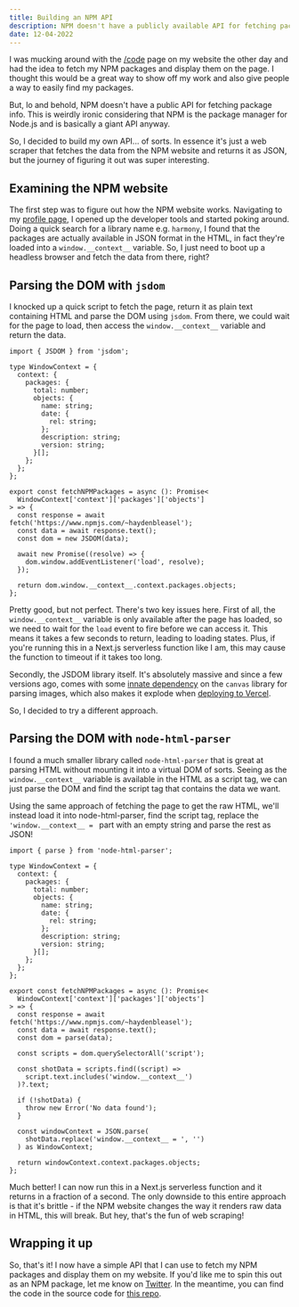 ```yaml
---
title: Building an NPM API
description: NPM doesn't have a publicly available API for fetching package info, so I built one.
date: 12-04-2022
---
```


I was mucking around with the [/code](/code) page on my website the other day and had the idea to fetch my NPM packages and display them on the page. I thought this would be a great way to show off my work and also give people a way to easily find my packages.

But, lo and behold, NPM doesn't have a public API for fetching package info. This is weirdly ironic considering that NPM is the package manager for Node.js and is basically a giant API anyway.

So, I decided to build my own API... of sorts. In essence it's just a web scraper that fetches the data from the NPM website and returns it as JSON, but the journey of figuring it out was super interesting.

## Examining the NPM website

The first step was to figure out how the NPM website works. Navigating to my [profile page](https://www.npmjs.com/~haydenbleasel), I opened up the developer tools and started poking around. Doing a quick search for a library name e.g. `harmony`, I found that the packages are actually available in JSON format in the HTML, in fact they're loaded into a `window.__context__` variable. So, I just need to boot up a headless browser and fetch the data from there, right?

## Parsing the DOM with `jsdom`

I knocked up a quick script to fetch the page, return it as plain text containing HTML and parse the DOM using `jsdom`. From there, we could wait for the page to load, then access the `window.__context__` variable and return the data.

```tsx title="npm.ts" {19-28}
import { JSDOM } from 'jsdom';

type WindowContext = {
  context: {
    packages: {
      total: number;
      objects: {
        name: string;
        date: {
          rel: string;
        };
        description: string;
        version: string;
      }[];
    };
  };
};

export const fetchNPMPackages = async (): Promise<
  WindowContext['context']['packages']['objects']
> => {
  const response = await fetch('https://www.npmjs.com/~haydenbleasel');
  const data = await response.text();
  const dom = new JSDOM(data);

  await new Promise((resolve) => {
    dom.window.addEventListener('load', resolve);
  });

  return dom.window.__context__.context.packages.objects;
};
```

Pretty good, but not perfect. There's two key issues here. First of all, the `window.__context__` variable is only available after the page has loaded, so we need to wait for the `load` event to fire before we can access it. This means it takes a few seconds to return, leading to loading states. Plus, if you're running this in a Next.js serverless function like I am, this may cause the function to timeout if it takes too long.

Secondly, the JSDOM library itself. It's absolutely massive and since a few versions ago, comes with some [innate dependency](https://github.com/jsdom/jsdom/issues/3042) on the `canvas` library for parsing images, which also makes it explode when [deploying to Vercel](https://github.com/kkomelin/isomorphic-dompurify/issues/54).

So, I decided to try a different approach.

## Parsing the DOM with `node-html-parser`

I found a much smaller library called `node-html-parser` that is great at parsing HTML without mounting it into a virtual DOM of sorts. Seeing as the `window.__context__` variable is available in the HTML as a script tag, we can just parse the DOM and find the script tag that contains the data we want.

Using the same approach of fetching the page to get the raw HTML, we'll instead load it into node-html-parser, find the script tag, replace the `'window.__context__ = ` part with an empty string and parse the rest as JSON!

```tsx title="npm.ts" {19-38}
import { parse } from 'node-html-parser';

type WindowContext = {
  context: {
    packages: {
      total: number;
      objects: {
        name: string;
        date: {
          rel: string;
        };
        description: string;
        version: string;
      }[];
    };
  };
};

export const fetchNPMPackages = async (): Promise<
  WindowContext['context']['packages']['objects']
> => {
  const response = await fetch('https://www.npmjs.com/~haydenbleasel');
  const data = await response.text();
  const dom = parse(data);

  const scripts = dom.querySelectorAll('script');

  const shotData = scripts.find((script) =>
    script.text.includes('window.__context__')
  )?.text;

  if (!shotData) {
    throw new Error('No data found');
  }

  const windowContext = JSON.parse(
    shotData.replace('window.__context__ = ', '')
  ) as WindowContext;

  return windowContext.context.packages.objects;
};
```

Much better! I can now run this in a Next.js serverless function and it returns in a fraction of a second. The only downside to this entire approach is that it's brittle - if the NPM website changes the way it renders raw data in HTML, this will break. But hey, that's the fun of web scraping!

## Wrapping it up

So, that's it! I now have a simple API that I can use to fetch my NPM packages and display them on my website. If you'd like me to spin this out as an NPM package, let me know on [Twitter](https://twitter.com/haydenbleasel). In the meantime, you can find the code in the source code for [this repo](https://github.com/haydenbleasel/daylight).
